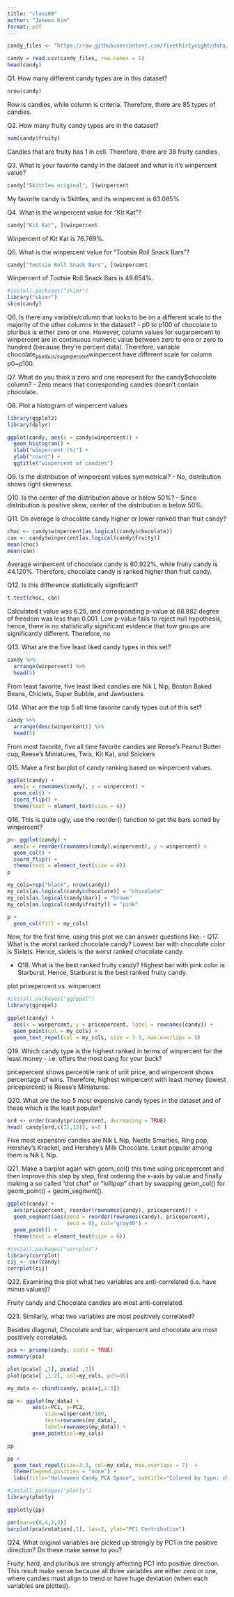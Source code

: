 ```yaml
---
title: "class09"
author: "Jaewon Kim"
format: pdf
---
```


```r
candy_files <- "https://raw.githubusercontent.com/fivethirtyeight/data/master/candy-power-ranking/candy-data.csv"

candy = read.csv(candy_files, row.names = 1)
head(candy)
```

Q1. How many different candy types are in this dataset?
```r
nrow(candy)
```
Row is candies, while column is criteria. Therefore, there are 85 types of candies. 


Q2. How many fruity candy types are in the dataset?
```r
sum(candy$fruity)
```
Candies that are fruity has 1 in cell. Therefore, there are 38 fruity candies.


Q3. What is your favorite candy in the dataset and what is it’s winpercent value?
```r
candy["Skittles original", ]$winpercent
```
My favorite candy is Skittles, and its winpercent is 63.085%.


Q4. What is the winpercent value for “Kit Kat”?
```r
candy["Kit Kat", ]$winpercent
```
Winpercent of Kit Kat is 76.769%.


Q5. What is the winpercent value for “Tootsie Roll Snack Bars”?
```r
candy["Tootsie Roll Snack Bars", ]$winpercent
```
Winpercent of Tootsie Roll Snack Bars is 49.654%. 


```r
#install.packages("skimr")
library("skimr")
skim(candy)
```

Q6. Is there any variable/column that looks to be on a different scale to the majority of the other columns in the dataset?
- p0 to p100 of chocolate to pluribus is either zero or one. However, column values for sugarpercent to winpercent are in continuous numeric value between zero to one or zero to hundred (because they're percent data). Therefore, variable chocolate~pluribus/sugarpercent~winpercent have different scale for column p0~p100.


Q7. What do you think a zero and one represent for the candy$chocolate column?
- Zero means that corresponding candies doesn't contain chocolate.


Q8. Plot a histogram of winpercent values
```r
library(ggplot2)
library(dplyr)

ggplot(candy, aes(x = candy$winpercent)) + 
  geom_histogram() +
  xlab("winpercent (%)") +
  ylab("count") +
  ggtitle("winpercent of candies")
```

Q9. Is the distribution of winpercent values symmetrical?
- No, distribution shows right skewness.


Q10. Is the center of the distribution above or below 50%?
- Since distribution is positive skew, center of the distribution is below 50%.


Q11. On average is chocolate candy higher or lower ranked than fruit candy?
```r
choc <- candy$winpercent[as.logical(candy$chocolate)]
can <- candy$winpercent[as.logical(candy$fruity)]
mean(choc)
mean(can)
```
Average winpercent of chocolate candy is 60.922%, while fruity candy is 44.120%. Therefore, chocolate candy is ranked higher than fruit candy. 


Q12. Is this difference statistically significant?
```r
t.test(choc, can)
```
Calculated t value was 6.25, and corresponding p-value at 68.882 degree of freedom was less than 0.001. Low p-value fails to reject null hypothesis, hence, there is no statistically significant evidence that tow groups are significantly different. Therefore, no


Q13. What are the five least liked candy types in this set?
```r
candy %>%
  arrange(winpercent) %>%
  head(5)
```
From least favorite, five least liked candies are Nik L Nip, Boston Baked Beans, Chiclets, Super Bubble, and Jawbusters


Q14. What are the top 5 all time favorite candy types out of this set?
```r
candy %>%
  arrange(desc(winpercent)) %>%
  head(5)
```
From most favorite, five all time favorite candies are Reese's Peanut Butter cup, Reese's Miniatures, Twix, Kit Kat, and Snickers


Q15. Make a first barplot of candy ranking based on winpercent values.
```r
ggplot(candy) +
  aes(x = rownames(candy), y = winpercent) +
  geom_col() +
  coord_flip() +
  theme(text = element_text(size = 6))
```


Q16. This is quite ugly, use the reorder() function to get the bars sorted by winpercent?
```r
p<- ggplot(candy) +
  aes(x = reorder(rownames(candy),winpercent), y = winpercent) +
  geom_col() +
  coord_flip() +
  theme(text = element_text(size = 6))
p
```


```r
my_cols=rep("black", nrow(candy))
my_cols[as.logical(candy$chocolate)] = "chocolate"
my_cols[as.logical(candy$bar)] = "brown"
my_cols[as.logical(candy$fruity)] = "pink"

p +
  geom_col(fill = my_cols)
```

Now, for the first time, using this plot we can answer questions like:
- Q17. What is the worst ranked chocolate candy?
Lowest bar with chocolate color is Sixlets. Hence, sixlets is the worst ranked chocolate candy.


- Q18. What is the best ranked fruity candy?
Highest bar with pink color is Starburst. Hence, Starburst is the best ranked fruity candy.


plot privepercent vs. winpercent
```r
#install.packages("ggrepel")
library(ggrepel)

ggplot(candy) +
  aes(x = winpercent, y = pricepercent, label = rownames(candy)) +
  geom_point(col = my_cols) +
  geom_text_repel(col = my_cols, size = 3.3, max.overlaps = 5)
```


Q19. Which candy type is the highest ranked in terms of winpercent for the least money - i.e. offers the most bang for your buck?

pricepercent shows percentile rank of unit price, and winpercent shows percentage of wins. Therefore, highest winpercent with least money (lowest pricepercent) is Reese's Miniatures.


Q20. What are the top 5 most expensive candy types in the dataset and of these which is the least popular?
```r
ord <- order(candy$pricepercent, decreasing = TRUE)
head( candy[ord,c(11,12)], n=5 )
```
Five most expensive candies are Nik L Nip, Nestle Smarties, Ring pop, Hershey's Krackel, and Hershey's Milk Chocolate. Least popular among them is Nik L Nip.


Q21. Make a barplot again with geom_col() this time using pricepercent and then improve this step by step, first ordering the x-axis by value and finally making a so called “dot chat” or “lollipop” chart by swapping geom_col() for geom_point() + geom_segment().
```r
ggplot(candy) +
  aes(pricepercent, reorder(rownames(candy), pricepercent)) +
  geom_segment(aes(yend = reorder(rownames(candy), pricepercent), 
                   xend = 0), col="gray40") +
  geom_point() +
  theme(text = element_text(size = 6))
```


```r
#install.packages("corrplot")
library(corrplot)
cij <- cor(candy)
corrplot(cij)
```

Q22. Examining this plot what two variables are anti-correlated (i.e. have minus values)?

Fruity candy and Chocolate candies are most anti-correlated.


Q23. Similarly, what two variables are most positively correlated?

Besides diagonal, Chocolate and bar, winpercent and chocolate are most positively correlated. 


```r
pca <- prcomp(candy, scale = TRUE)
summary(pca)

plot(pca$x[ ,1], pca$x[ ,2])
plot(pca$x[ ,1:2], col=my_cols, pch=16)
```
```r
my_data <- cbind(candy, pca$x[,1:3])

pp <- ggplot(my_data) + 
        aes(x=PC1, y=PC2, 
            size=winpercent/100,  
            text=rownames(my_data),
            label=rownames(my_data)) +
        geom_point(col=my_cols)

pp
```
```r
pp + 
  geom_text_repel(size=3.3, col=my_cols, max.overlaps = 7)  + 
  theme(legend.position = "none") +
  labs(title="Halloween Candy PCA Space", subtitle="Colored by type: chocolate bar (dark brown), chocolate other (light brown), fruity (red), other (black)", caption="Data from 538")
```
```r
#install.packages("plotly")
library(plotly)

ggplotly(pp)
```

```r
par(mar=c(8,4,2,2))
barplot(pca$rotation[,1], las=2, ylab="PC1 Contribution")
```

Q24. What original variables are picked up strongly by PC1 in the positive direction? Do these make sense to you?

Fruity, hard, and pluribus are strongly affecting PC1 into positive direction. This result make sense because all three variables are either zero or one, where candies must align to trend or have huge deviation (when each variables are plotted).



